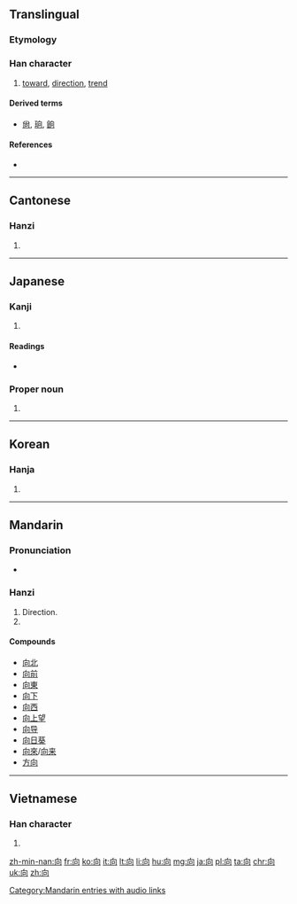 <!--{{also|嚮|曏}}-->
{{also|何|同|回}}
==Translingual==

{{stroke order}}

===Etymology===
{{Han compound|宀|口|t1=house|t2=window|ls=ic}}

===Han character===
{{Han char|rn=30|rad=口|as=03|sn=6|four=2722<sub>0</sub>|canj=竹月口 (HBR)|ids=⿱[[丿]][[冋]]}}

# [[toward]], [[direction]], [[trend]]

====Derived terms====
* [[尙]], [[珦]], [[餉]]

====References====
* {{Han ref|kx=0176.040|dkj=03301|dj=0393.040|hdz=10579.080|uh=5411|ud=21521|bh=A656|bd=42582}}

----

==Cantonese==

===Hanzi===
{{yue-hanzi|jyut=[[hoeng3]]|y=heung3|tra=曏}}

# {{defn|lang=yue|sort=口03}}

----

==Japanese==

===Kanji===
{{ja-kanji|grade=3|rs=口03}}

# {{defn|lang=ja|sort=口03}}

====Readings====
* {{ja-readings
|on=[[こう]] (kō), [[きょう]] (kyō), [[しょう]] (shō)
|kun=[[むく]] (muku), [[むかう]] (mukau), [[さきに]] (sakini)
|corekun=[[む]]}}

===Proper noun===
{{ja-pos|むかい|proper}} 

# {{surname|lang=ja|sort=むかい}} 

----

==Korean==

===Hanja===
{{ko-hanja|hangeul=[[향]], [[상]]|rv=hyang, sang|mr=hyang, sang}}

# {{defn|lang=ko|sort=口03}}

----

==Mandarin==

===Pronunciation===
* {{audio|zh-xiàng.ogg|audio|lang=cmn}}

===Hanzi===
{{cmn-hanzi|pin=[[chà]] ([[cha4]]), [[xiàng]] ([[xiang4]]), [[zhā]] ([[zha1]])|wg=ch'a<sup>4</sup>, hsiang<sup>4</sup>, cha<sup>1</sup>}}

# Direction.
# {{defn|lang=cmn|sort=口03}}
{{cmn-hanzi|tra=曏|pin=[[xiàng]] ([[xiang4]])|wg=hsiang<sup>4</sup>}}

====Compounds====
* [[向北]]
* [[向前]]
* [[向東]]
* [[向下]]
* [[向西]]
* [[向上望]]
* [[向导]]
* [[向日葵]]
* [[向來]]/[[向来]]
* [[方向]]

[[Category:Mandarin entries with audio links]]

----

==Vietnamese==

===Han character===
{{vi-hantu|[[hướng]]|rs=口03}}

# {{defn|lang=vi|sort=口03}}

[[zh-min-nan:向]]
[[fr:向]]
[[ko:向]]
[[it:向]]
[[lt:向]]
[[li:向]]
[[hu:向]]
[[mg:向]]
[[ja:向]]
[[pl:向]]
[[ta:向]]
[[chr:向]]
[[uk:向]]
[[zh:向]]
